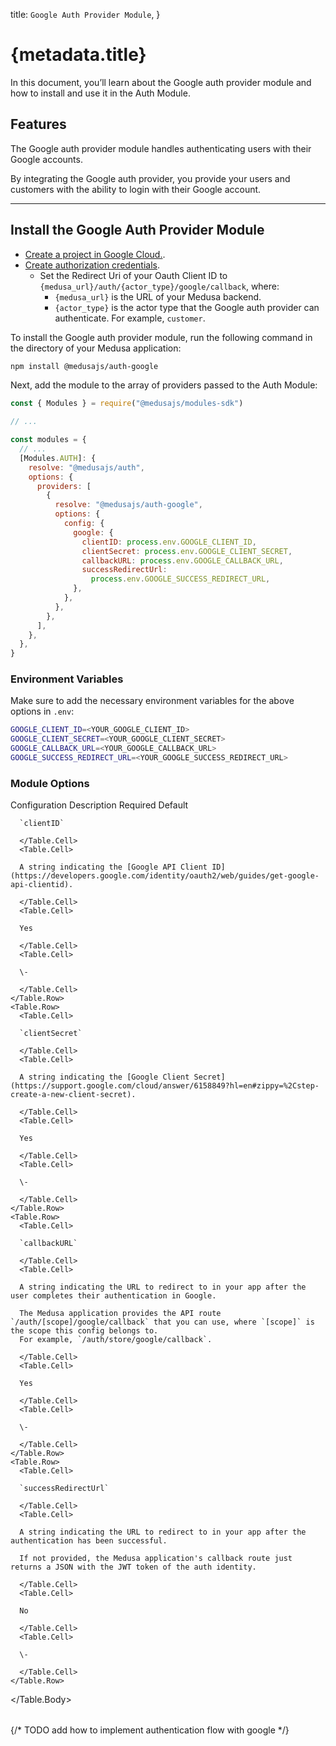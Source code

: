 
  title: `Google Auth Provider Module`,
}

# {metadata.title}

In this document, you’ll learn about the Google auth provider module and how to install and use it in the Auth Module.

## Features

The Google auth provider module handles authenticating users with their Google accounts.

By integrating the Google auth provider, you provide your users and customers with the ability to login with their Google account.

---

## Install the Google Auth Provider Module

<Note type="check">

- [Create a project in Google Cloud.](https://cloud.google.com/resource-manager/docs/creating-managing-projects).
- [Create authorization credentials](https://developers.google.com/identity/protocols/oauth2/web-server#creatingcred).
    - Set the Redirect Uri of your Oauth Client ID to `{medusa_url}/auth/{actor_type}/google/callback`, where:
        - `{medusa_url}` is the URL of your Medusa backend.
        - `{actor_type}` is the actor type that the Google auth provider can authenticate. For example, `customer`.

</Note>

To install the Google auth provider module, run the following command in the directory of your Medusa application:

```bash npm2yarn
npm install @medusajs/auth-google
```

Next, add the module to the array of providers passed to the Auth Module:

```js title="medusa-config.js"
const { Modules } = require("@medusajs/modules-sdk")

// ...

const modules = {
  // ...
  [Modules.AUTH]: {
    resolve: "@medusajs/auth",
    options: {
      providers: [
        {
          resolve: "@medusajs/auth-google",
          options: {
            config: {
              google: {
                clientID: process.env.GOOGLE_CLIENT_ID,
                clientSecret: process.env.GOOGLE_CLIENT_SECRET,
                callbackURL: process.env.GOOGLE_CALLBACK_URL,
                successRedirectUrl:
                  process.env.GOOGLE_SUCCESS_REDIRECT_URL,
              },
            },
          },
        },
      ],
    },
  },
}
```

### Environment Variables

Make sure to add the necessary environment variables for the above options in `.env`:

```bash
GOOGLE_CLIENT_ID=<YOUR_GOOGLE_CLIENT_ID>
GOOGLE_CLIENT_SECRET=<YOUR_GOOGLE_CLIENT_SECRET>
GOOGLE_CALLBACK_URL=<YOUR_GOOGLE_CALLBACK_URL>
GOOGLE_SUCCESS_REDIRECT_URL=<YOUR_GOOGLE_SUCCESS_REDIRECT_URL>
```

### Module Options

<Table>
  <Table.Header>
    <Table.Row>
      <Table.HeaderCell>Configuration</Table.HeaderCell>
      <Table.HeaderCell>Description</Table.HeaderCell>
      <Table.HeaderCell>Required</Table.HeaderCell>
      <Table.HeaderCell>Default</Table.HeaderCell>
    </Table.Row>
  </Table.Header>
  <Table.Body>
    <Table.Row>
      <Table.Cell>
      
      `clientID`
      
      </Table.Cell>
      <Table.Cell>
      
      A string indicating the [Google API Client ID](https://developers.google.com/identity/oauth2/web/guides/get-google-api-clientid).
      
      </Table.Cell>
      <Table.Cell>
      
      Yes
      
      </Table.Cell>
      <Table.Cell>
      
      \-
      
      </Table.Cell>
    </Table.Row>
    <Table.Row>
      <Table.Cell>
      
      `clientSecret`
      
      </Table.Cell>
      <Table.Cell>
      
      A string indicating the [Google Client Secret](https://support.google.com/cloud/answer/6158849?hl=en#zippy=%2Cstep-create-a-new-client-secret).
      
      </Table.Cell>
      <Table.Cell>
      
      Yes
      
      </Table.Cell>
      <Table.Cell>
      
      \-
      
      </Table.Cell>
    </Table.Row>
    <Table.Row>
      <Table.Cell>
      
      `callbackURL`
      
      </Table.Cell>
      <Table.Cell>
      
      A string indicating the URL to redirect to in your app after the user completes their authentication in Google.

      The Medusa application provides the API route `/auth/[scope]/google/callback` that you can use, where `[scope]` is the scope this config belongs to.
      For example, `/auth/store/google/callback`.
      
      </Table.Cell>
      <Table.Cell>
      
      Yes
      
      </Table.Cell>
      <Table.Cell>
      
      \-
      
      </Table.Cell>
    </Table.Row>
    <Table.Row>
      <Table.Cell>
      
      `successRedirectUrl`
      
      </Table.Cell>
      <Table.Cell>
      
      A string indicating the URL to redirect to in your app after the authentication has been successful.

      If not provided, the Medusa application's callback route just returns a JSON with the JWT token of the auth identity.
      
      </Table.Cell>
      <Table.Cell>
      
      No
      
      </Table.Cell>
      <Table.Cell>
      
      \-
      
      </Table.Cell>
    </Table.Row>
  </Table.Body>
</Table>

{/* TODO add how to implement authentication flow with google */}